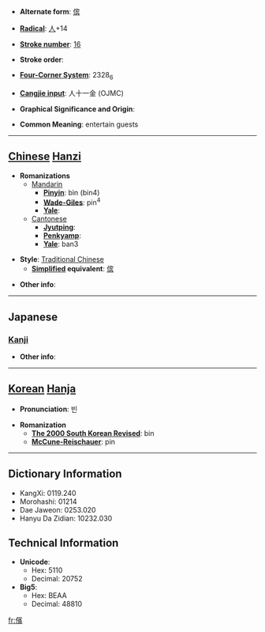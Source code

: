 * '''Alternate form''': [[傧]]

* '''[[Wiktionary:Chinese radical index| Radical]]''': [[Wiktionary:Chinese radical index 人|人]]+14

* '''[[Wiktionary:Chinese total strokes index|Stroke number]]''': [[Wiktionary:Chinese total strokes index 16|16]]

* '''Stroke order''': 

* '''[[Wiktionary:Chinese four corner index|Four-Corner System]]''': 2328<sub>6</sub>

* '''[[Wiktionary:Chinese Cangjie index|Cangjie input]]''': 人十一金 (OJMC)

* '''Graphical Significance and Origin''': 

* '''Common Meaning''': entertain guests

----

== [[Chinese]] [[Hanzi]] ==

* '''Romanizations'''
** [[Mandarin]]
*** '''[[Pinyin]]''': bìn (bin4)
*** '''[[Wade-Giles]]''': pin<sup>4</sup>
*** '''[[Yale]]''': 
**[[Cantonese]]
***'''[[Jyutping]]''':
***'''[[Penkyamp]]''': 
***'''[[Yale]]''': ban3

* '''Style''': [[Traditional Chinese]] 
** '''[[Simplified Chinese|Simplified]] equivalent''': [[傧]]

* '''Other info''': 

----

==Japanese==
===[[Kanji]]===
{{kanji|on readings=[[ひん]] (hin)
|kun readings=[[すすめる]] (susumeru), [[うやまう]] (uyamau), [[あいさつ]] (aisatsu)
}}

* '''Other info''':  

----

== [[Korean]] [[Hanja]] ==

* '''Pronunciation''': 빈

* '''Romanization'''
** '''[[The 2000 South Korean Revised Romanization|The 2000 South Korean Revised]]''': bin
** '''[[McCune-Reischauer]]''': pin

----

== Dictionary Information ==

* KangXi: 0119.240
* Morohashi: 01214
* Dae Jaweon: 0253.020
* Hanyu Da Zidian: 10232.030

== Technical Information ==

* '''Unicode''':
** Hex: 5110
** Decimal: 20752
* '''Big5''':
** Hex: BEAA
** Decimal: 48810

[[fr:儐]]